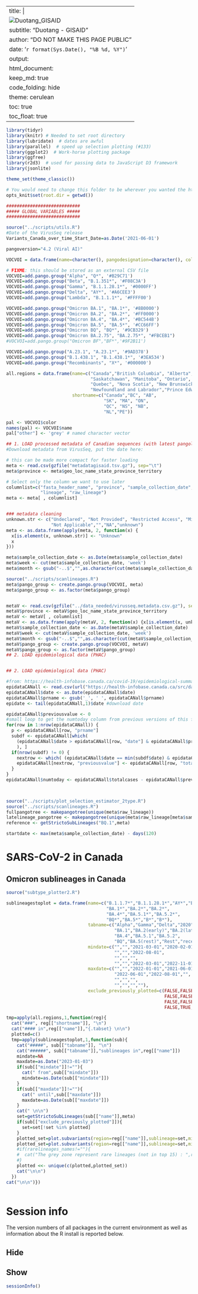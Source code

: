 
---
title: |
  ![Duotang_GISAID](../img/CoVaRR-Net_Logo-600.png){width=1lm}
subtitle: "Duotang - GISAID "
author: "DO NOT MAKE THIS PAGE PUBLIC"
date: '`r format(Sys.Date(), "%B %d, %Y")`'
output:
  html_document:
    keep_md: true
    code_folding: hide
    theme: cerulean
    toc: true
    toc_float: true
---



```r
library(tidyr)
library(knitr) # Needed to set root directory
library(lubridate)  # dates are awful
library(parallel)  # speed up selection plotting (#133)
library(ggplot2)  # Work-horse plotting package
library(ggfree) 
library(r2d3)  # used for passing data to JavaScript D3 framework
library(jsonlite)

theme_set(theme_classic())

# You would need to change this folder to be wherever you wanted the html file to be written.
opts_knit$set(root.dir = getwd())
```


```r
############################
##### GLOBAL VARIABLES #####
############################

source("../scripts/utils.R")
#Date of the VirusSeq release
Variants_Canada_over_time_Start_Date=as.Date('2021-06-01')

pangoversion="4.2 (Viral AI)"

VOCVOI = data.frame(name=character(), pangodesignation=character(), color=character())

# FIXME: this should be stored as an external CSV file
VOCVOI=add.pango.group("Alpha", "Q*", '#B29C71')
VOCVOI=add.pango.group("Beta", "B.1.351*", '#F08C3A')
VOCVOI=add.pango.group("Gamma", "B.1.1.28.1*", '#0000FF')
VOCVOI=add.pango.group("Delta", "AY*", '#A6CEE3')
VOCVOI=add.pango.group("Lambda", "B.1.1.1*", '#FFFF00')

VOCVOI=add.pango.group("Omicron BA.1", "BA.1*", '#8B0000')
VOCVOI=add.pango.group("Omicron BA.2", "BA.2*", '#FF0000')
VOCVOI=add.pango.group("Omicron BA.4", "BA.4*", '#BC544B')
VOCVOI=add.pango.group("Omicron BA.5", "BA.5*", '#CC66FF')
VOCVOI=add.pango.group("Omicron BQ", "BQ*", '#9CB329')
VOCVOI=add.pango.group("Omicron BA.2.75", "BA.2.75*", "#FBCEB1")
#VOCVOI=add.pango.group("Omicron BF","BF*",'#9F2B11')

VOCVOI=add.pango.group("A.23.1", "A.23.1*", '#9AD378')
VOCVOI=add.pango.group("B.1.438.1", "B.1.438.1*", '#3EA534')
VOCVOI=add.pango.group("Recombinants", "X*", '#000000')

all.regions = data.frame(name=c("Canada","British Columbia", "Alberta",
                                "Saskatchawan", "Manitoba", "Ontario", 
                                "Quebec", "Nova Scotia", "New Brunswick",
                                "Newfoundland and Labrador","Prince Edward Island"),
                         shortname=c("Canada","BC", "AB",
                                     "SK", "MA", "ON", 
                                     "QC", "NS", "NB",
                                     "NL","PE"))

pal <- VOCVOI$color
names(pal) <- VOCVOI$name
pal["other"] <- 'grey' # named character vector
```



```r

## 1. LOAD processed metadata of Canadian sequences (with latest pangolin, division, and full seq IDs)
#Download metadata from VirusSeq, put the date here:

# this can be made more compact for faster loading
meta <- read.csv(gzfile("metadatagisaid.tsv.gz"), sep="\t")
meta$province <- meta$geo_loc_name_state_province_territory

# Select only the column we want to use later
columnlist=c("fasta_header_name", "province", "sample_collection_date",
             "lineage", "raw_lineage")
meta <- meta[ , columnlist]


### metadata cleaning 
unknown.str <- c("Undeclared", "Not Provided", "Restricted Access", "Missing", 
                 "Not Applicable","","NA","unknown")
meta <- as.data.frame(apply(meta, 2, function(x) {
  x[is.element(x, unknown.str)] <- "Unknown"
  x
}))

meta$sample_collection_date <- as.Date(meta$sample_collection_date)
meta$week <- cut(meta$sample_collection_date, 'week')
meta$month <- gsub("-..$","",as.character(cut(meta$sample_collection_date, 'month')))

source("../scripts/scanlineages.R")
meta$pango_group <- create.pango.group(VOCVOI, meta)
meta$pango_group <- as.factor(meta$pango_group)


metaV <- read.csv(gzfile("../data_needed/virusseq.metadata.csv.gz"), sep="\t")
metaV$province <- metaV$geo_loc_name_state_province_territory
metaV <- metaV[ , columnlist]
metaV <- as.data.frame(apply(metaV, 2, function(x) {x[is.element(x, unknown.str)] <- "Unknown";return(x)}))
metaV$sample_collection_date <- as.Date(metaV$sample_collection_date)
metaV$week <- cut(metaV$sample_collection_date, 'week')
metaV$month <- gsub("-..$","",as.character(cut(metaV$sample_collection_date, 'month')))
metaV$pango_group <- create.pango.group(VOCVOI, metaV)
metaV$pango_group <- as.factor(metaV$pango_group)
## 2. LOAD epidemiological data (PHAC)


## 2. LOAD epidemiological data (PHAC)

#from: https://health-infobase.canada.ca/covid-19/epidemiological-summary-covid-19-cases.html?stat=num&measure=total&map=pt#a2
epidataCANall <- read.csv(url("https://health-infobase.canada.ca/src/data/covidLive/covid19-download.csv"))
epidataCANall$date <- as.Date(epidataCANall$date)
epidataCANall$prname <- gsub('_', ' ', epidataCANall$prname)
epidate <- tail(epidataCANall,1)$date #download date

epidataCANall$previousvalue <- 0
#small loop to get the numtoday column from previous versions of this file from the cumulative cases
for(row in 1:nrow(epidataCANall)) {
  p <- epidataCANall[row, "prname"]
  subdf <- epidataCANall[which( 
    (epidataCANall$date > epidataCANall[row, "date"] & epidataCANall$prname==p) 
    ), ]
  if(nrow(subdf) != 0) {
    nextrow <- which( (epidataCANall$date == min(subdf$date) & epidataCANall$prname==p))
    epidataCANall[nextrow, "previousvalue"] <- epidataCANall[row, "totalcases"]
  }
}
epidataCANall$numtoday <- epidataCANall$totalcases - epidataCANall$previousvalue

  
```


```r
source("../scripts/plot_selection_estimator_2type.R")
source("../scripts/scanlineages.R")
fullpangotree <- makepangotree(unique(meta$raw_lineage))
latelineage_pangotree <- makepangotree(unique(meta$raw_lineage[meta$sample_collection_date > max(meta$sample_collection_date) - days(0) ]))
reference <- getStrictoSubLineages("BQ.1",meta)

startdate <- max(meta$sample_collection_date) - days(120)

```
# SARS-CoV-2 in Canada

## Omicron sublineages in Canada {.tabset} 


```r

source("subtype_plotter2.R")

sublineagestoplot = data.frame(name=c("B.1.1.7*","B.1.1.28.1*","AY*","B*",
                                      "BA.1*","BA.2*","BA.2*",
                                      "BA.4*","BA.5.1*","BA.5.2*",
                                      "BQ*","BA.5*","B*","B*"),
                               tabname=c("Alpha","Gamma","Delta","2020",
                                         "BA.1","BA.2(early)","BA.2(late)",
                                         "BA.4","BA.5.1","BA.5.2",
                                         "BQ","BA.5(rest)","Rest","recent"),
                               mindate=c("","","2021-03-01","2020-02-01",
                                         "","","2022-08-01",
                                         "","","",
                                         "","","2022-03-01","2022-11-01"),
                               maxdate=c("","","2022-01-01","2021-06-01",
                                         "2022-06-01","2022-08-01","",
                                         "","","",
                                         "","","",""),
                               exclude_previously_plotted=c(FALSE,FALSE,FALSE,TRUE,
                                                            FALSE,FALSE,FALSE,
                                                            FALSE,FALSE,FALSE,
                                                            FALSE,TRUE,TRUE,FALSE))

tmp=apply(all.regions,1,function(reg){
  cat("###", reg[["shortname"]], "\n")
  cat("#### in",reg[["name"]],"{.tabset} \n\n")
  plotted=c()
  tmp=apply(sublineagestoplot,1,function(sub){
    cat("#####", sub[["tabname"]], "\n")
    cat("######", sub[["tabname"]],"sublineages in",reg[["name"]])
    mindate=NA
    maxdate=as.Date("2023-01-03")
    if(sub[["mindate"]]!=""){
      cat(" from",sub[["mindate"]])
      mindate=as.Date(sub[["mindate"]])
    }
    if(sub[["maxdate"]]!=""){
      cat(" until",sub[["maxdate"]])
      maxdate=as.Date(sub[["maxdate"]])
    }
    cat(" \n\n")
    set=getStrictoSubLineages(sub[["name"]],meta)
    if(sub[["exclude_previously_plotted"]]){
      set=set[!set %in% plotted]
    }
    plotted_set=plot.subvariants(region=reg[["name"]],sublineage=set,mindate=mindate,maxdate=maxdate)
    plotted_set=plot.subvariants(region=reg[["name"]],sublineage=set,mindate=mindate,maxdate=maxdate,scale=T)
    #if(rarelineages_names!=""){
    #  cat("The grey zone represent rare lineages (not in top 15) : ",rarelineages_names)
    #}
    plotted <<- unique(c(plotted,plotted_set))
    cat("\n\n")
  })
cat("\n\n")})
    
```


# Session info {.tabset}
The version numbers of all packages in the current environment as well as information about the R install is reported below. 

## Hide

## Show

```r
sessionInfo()
```
